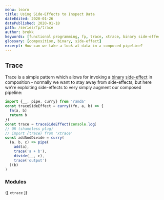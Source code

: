 ```yaml
---
menu: learn
title: Using Side-Effects to Inspect Data 
dateEdited: 2020-01-26
datePublished: 2020-01-18
path: /series/fp/trace
author: brekk
keywords: [functional programming, fp, trace, xtrace, binary side-effect, side-effect]
glossary: [composition, binary, side-effect]
excerpt: How can we take a look at data in a composed pipeline?
---
```


## Trace

Trace is a simple pattern which allows for invoking a [binary](/glossary/binary) [side-effect](/glossary/side-effect) in composition - normally we want to stay away from side-effects, but here we're exploiting side-effects to very simply augment our composed pipeline:

```js
import {__, pipe, curry} from 'ramda'
const traceSideEffect = curry((fn, a, b) => {
  fn(a, b)
  return b
})
const trace = traceSideEffect(console.log)
// OR (shameless plug)
// import {trace} from 'xtrace'
const addAndDivide = curry(
  (a, b, c) => pipe(
    add(a),
    trace('a + b'),
    divide(__, c),
    trace('output')
  )(b)
)
```

### Modules


<ModuleLinks>{[
  `xtrace`
]}</ModuleLinks>
